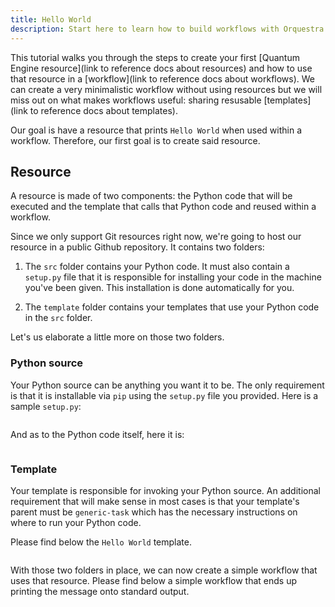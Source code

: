 ```yaml
---
title: Hello World
description: Start here to learn how to build workflows with Orquestra.
---
```


This tutorial walks you through the steps to create your first [Quantum Engine resource](link to reference docs about resources) and how to use that resource in a [workflow](link to reference docs about workflows).
We can create a very minimalistic workflow without using resources but we will miss out on what makes workflows useful: sharing resusable [templates](link to reference docs about templates).

Our goal is have a resource that prints `Hello World` when used within a workflow. Therefore, our first goal is to create said resource.

## Resource

A resource is made of two components: the Python code that will be executed and the template that calls that Python code and reused within a workflow.

Since we only support Git resources right now, we're going to host our resource in a public Github repository.
It contains two folders:
1. The `src` folder contains your Python code. It must also contain a `setup.py` file that it is responsible for installing your code in the machine you've been given. This installation is done automatically for you.

1. The `template` folder contains your templates that use your Python code in the `src` folder.

Let's us elaborate a little more on those two folders.

### Python source

Your Python source can be anything you want it to be. The only requirement is that it is installable via `pip` using the `setup.py` file you provided. Here is a sample `setup.py`:

```Python

```

And as to the Python code itself, here it is:

```Python

```

### Template

Your template is responsible for invoking your Python source. An additional requirement that will make sense in most cases is that your template's parent must be `generic-task` which has the necessary instructions on where to run your Python code.


Please find below the `Hello World` template.

```YAML

```

With those two folders in place, we can now create a simple workflow that uses that resource.
Please find below a simple workflow that ends up printing the message onto standard output.

```YAML

```